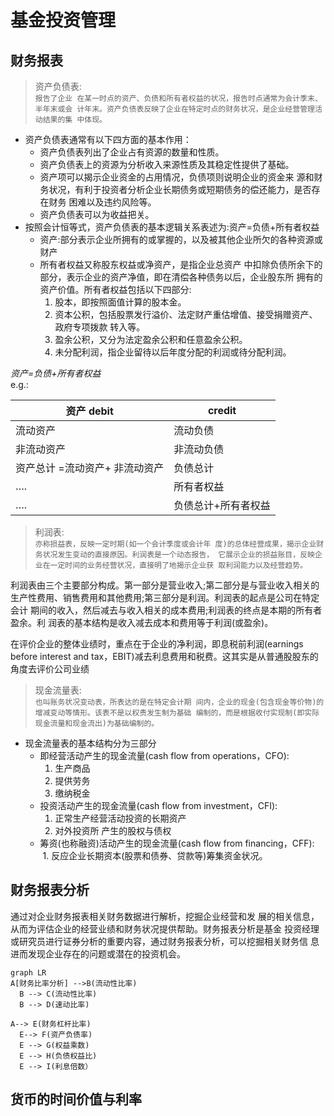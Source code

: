
# 基金投资管理 
## 财务报表
> 资产负债表:\
`报告了企业 在某一时点的资产、负债和所有者权益的状况，报告时点通常为会计季末、半年末或会 计年末。资产负债表反映了企业在特定时点的财务状况，是企业经营管理活动结果的集 中体现。`

* 资产负债表通常有以下四方面的基本作用：
  + 资产负债表列出了企业占有资源的数量和性质。
  + 资产负债表上的资源为分析收入来源性质及其稳定性提供了基础。
  + 资产项可以揭示企业资金的占用情况，负债项则说明企业的资金来 源和财务状况，有利于投资者分析企业长期债务或短期债务的偿还能力，是否存在财务 困难以及违约风险等。
  + 资产负债表可以为收益把关。
  
* 按照会计恒等式，资产负债表的基本逻辑关系表述为:资产=负债+所有者权益
  + 资产:部分表示企业所拥有的或掌握的，以及被其他企业所欠的各种资源或财产
  + 所有者权益又称股东权益或净资产，是指企业总资产 中扣除负债所余下的部分，表示企业的资产净值，即在清偿各种债务以后，企业股东所 拥有的资产价值。所有者权益包括以下四部分:
    1. 股本，即按照面值计算的股本金。 
    2. 资本公积，包括股票发行溢价、法定财产重估增值、接受捐赠资产、政府专项拨款 转入等。
    3. 盈余公积，又分为法定盈余公积和任意盈余公积。
    4. 未分配利润，指企业留待以后年度分配的利润或待分配利润。

*资产=负债+所有者权益*\
e.g.:

| 资产 debit | credit | 
| ---------- | -----------|
| 流动资产     | 流动负债| 
| 非流动资产    | 非流动负债  |
| 资产总计 =流动资产+ 非流动资产 | 负债总计 | 
| .... | 所有者权益 | 
| .... | 负债总计+所有者权益 |

 > 利润表:\
 `亦称损益表，反映一定时期(如一个会计季度或会计年 度)的总体经营成果，揭示企业财务状况发生变动的直接原因。利润表是一个动态报告， 它展示企业的损益账目，反映企业在一定时间的业务经营状况，直接明了地揭示企业获 取利润能力以及经营趋势。`

利润表由三个主要部分构成。第一部分是营业收入;第二部分是与营业收入相关的 生产性费用、销售费用和其他费用;第三部分是利润。利润表的起点是公司在特定会计 期间的收入，然后减去与收入相关的成本费用;利润表的终点是本期的所有者盈余。利 润表的基本结构是收入减去成本和费用等于利润(或盈余)。

在评价企业的整体业绩时，重点在于企业的净利润，即息税前利润(earnings before interest and tax，EBIT)减去利息费用和税费。这其实是从普通股股东的角度去评价公司业绩

> 现金流量表:\
`也叫账务状况变动表，所表达的是在特定会计期 间内，企业的现金(包含现金等价物)的增减变动等情形。该表不是以权责发生制为基础 编制的，而是根据收付实现制(即实际现金流量和现金流出)为基础编制的。`

* 现金流量表的基本结构分为三部分
  + 即经营活动产生的现金流量(cash flow from operations，CFO):
    1. 生产商品
    2. 提供劳务
    3. 缴纳税金
  + 投资活动产生的现金流量(cash flow from investment，CFI):
    1. 正常生产经营活动投资的长期资产
    2. 对外投资所 产生的股权与债权
  + 筹资(也称融资)活动产生的现金流量(cash flow from financing，CFF):
    1. 反应企业长期资本(股票和债券、贷款等)筹集资金状况。

## 财务报表分析
通过对企业财务报表相关财务数据进行解析，挖掘企业经营和发 展的相关信息，从而为评估企业的经营业绩和财务状况提供帮助。财务报表分析是基金 投资经理或研究员进行证券分析的重要内容，通过财务报表分析，可以挖掘相关财务信 息进而发现企业存在的问题或潜在的投资机会。

```mermaid
graph LR
A[财务比率分析] -->B(流动性比率)
  B --> C(流动性比率)
  B --> D(速动比率)

A--> E(财务杠杆比率)
  E--> F(资产负债率)
  E --> G(权益乘数)
  E --> H(负债权益比)
  E --> I(利息倍数）
```
  

## 货币的时间价值与利率


